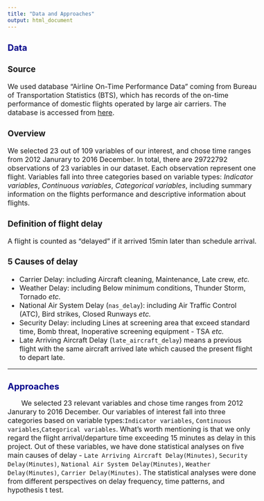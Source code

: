 ```yaml
---
title: "Data and Approaches"
output: html_document
---
```


<style type="text/css">

body{ /* Normal  */
      font-size: 16px;
  }
}
h1.title {
  font-size: 30px;
  color: DarkBlue;
}
h1 { /* Header 1 */
  font-size: 20px;
  color: DarkBlue;
}
h2 { /* Header 2 */
    font-size: 20px;
  color: DarkBlue;
}

}
code.r{ /* Code block */
    font-size: 12px;
}
pre { /* Code block - determines code spacing between lines */
    font-size: 14px;
}
</style>




# Data

### Source
We used database "Airline On-Time Performance Data" coming from Bureau of Transportation Statistics (BTS), which has records of the on-time performance of domestic flights operated by large air carriers. The database is accessed from [here](https://www.transtats.bts.gov/Fields.asp?Table_ID=236). 

### Overview
We selected 23 out of 109 variables of our interest, and chose time ranges from 2012 Janurary to 2016 December. In total, there are 29722792 observations of 23 variables in our dataset. Each observation represent one flight. Variables fall into three categories based on variable types: _Indicator variables_, _Continuous variables_, _Categorical variables_,  including summary information on the flights performance and descriptive information about flights.

### Definition of flight delay
A flight is counted as "delayed" if it arrived 15min later than schedule arrival. 

### 5 Causes of delay

* Carrier Delay: including Aircraft cleaning, Maintenance, Late crew, _etc._
* Weather Delay: including Below minimum conditions, Thunder Storm, Tornado _etc._
* National Air System Delay (`nas_delay`): including Air Traffic Control (ATC), Bird strikes, Closed Runways _etc._
* Security Delay: including Lines at screening area that exceed standard time, Bomb threat, Inoperative screening equipment - TSA _etc._
* Late Arriving Aircraft Delay (`late_aircraft_delay`) means a previous flight with the same aircraft arrived late which caused the present flight to depart late.


***

# Approaches

&nbsp;&nbsp;&nbsp;&nbsp;&nbsp;&nbsp; We selected 23 relevant variables and chose time ranges from 2012 Janurary to 2016 December. Our variables of interest fall into three categories based on variable types:`Indicator variables`, `Continuous variables`,`Categorical variables`. What's worth mentioning is that we only regard the flight arrival/departure time exceeding 15 minutes as delay in this project. Out of these variables, we have done statistical analyses on five main causes of delay - `Late Arriving Aircraft Delay(Minutes)`, `Security Delay(Minutes)`, `National Air System Delay(Minutes)`, `Weather Delay(Minutes)`, `Carrier Delay(Minutes)`. The statistical analyses were done
from different perspectives on delay frequency, time patterns, and hypothesis t test.




